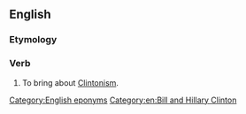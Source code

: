==English==

===Etymology===
{{suffix|en|Clinton|ize}}

===Verb===
{{en-verb|Clintoniz}}

# To bring about [[Clintonism]].

[[Category:English eponyms]]
[[Category:en:Bill and Hillary Clinton‎]]